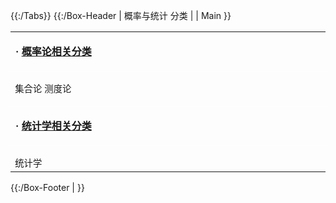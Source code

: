 <noinclude>{{{{SUBJECTSPACE}}:{{BASEPAGENAME}}/Tabs}}
{{{{SUBJECTSPACE}}:{{BASEPAGENAME}}/Box-Header | 概率与统计 分类 | {{FULLPAGENAME}} | Main }}</noinclude>
{| width = "100%" bgcolor = "#EFF5FF" style = "border:1px solid #FFFFFF;"

|-
| colspan = "3" align = "left" style = "font-size:100%; border-bottom:1px solid #FFFFFF;" | ''' · [[概率论|概率论相关分类]]'''

|-
| width = "33%" valign = "top" align = "left" style = "font-size:90%; border-bottom:1px solid #FFFFFF;" |
<div style="-moz-column-count:1; column-count:1;">
<categorytree depth = 1>集合论</categorytree>
<categorytree depth = 2>测度论</categorytree>
</div>
| width = "33%" valign = "top" align = "left" style = "font-size:90%; border-bottom:1px solid #FFFFFF; border-left:1px solid #FFFFFF; border-right:1px solid #FFFFFF;" |
<div style="-moz-column-count:1; column-count:1;">
<categorytree depth = 2>概率</categorytree>
<categorytree depth = 1>概率论</categorytree>
</div>
| width = "33%" valign = "top" align = "left" style = "font-size:90%; border-bottom:1px solid #FFFFFF;" |
<div style="-moz-column-count:1; column-count:1;">
<categorytree depth = 1>随机过程</categorytree>
<categorytree depth = 1>时间序列</categorytree>
</div>

|-
| colspan = "3" align = "left" style = "font-size:100%; border-bottom:1px solid #FFFFFF;" | ''' · [[统计学|统计学相关分类]]'''

|-
| colspan = "3" align = "left" style = "font-size:90%;" | <div style="-moz-column-count:3; column-count:3;"><categorytree depth = 1>统计学</categorytree></div>

|}
<noinclude>{{{{SUBJECTSPACE}}:{{BASEPAGENAME}}/Box-Footer |   }}</noinclude>